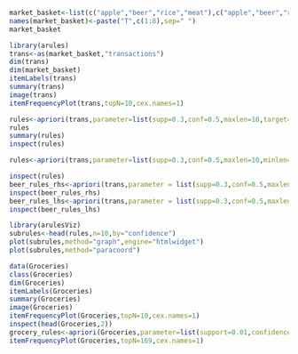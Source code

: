 

```r
market_basket<-list(c("apple","beer","rice","meat"),c("apple","beer","rice"),c("apple","beer"),c("apple","pear"),c("milk","beer","rice","meat"),c("milk","beer","rice"),c("milk","beer"),c("milk","pear"))
names(market_basket)<-paste("T",c(1:8),sep=" ")
market_basket
```


```r
library(arules)
trans<-as(market_basket,"transactions")
dim(trans)
dim(market_basket)
itemLabels(trans)
summary(trans)
image(trans)
itemFrequencyPlot(trans,topN=10,cex.names=1)
```


```r
rules<-apriori(trans,parameter=list(supp=0.3,conf=0.5,maxlen=10,target="rules"))
rules
summary(rules)
inspect(rules)
```


```r
rules<-apriori(trans,parameter=list(supp=0.3,conf=0.5,maxlen=10,minlen=2,target="rules"))
```


```r
inspect(rules)
beer_rules_rhs<-apriori(trans,parameter = list(supp=0.3,conf=0.5,maxlen=10,minlen=2),appearance=list(default="lhs",rhs="beer"))
inspect(beer_rules_rhs)
beer_rules_lhs<-apriori(trans,parameter = list(supp=0.3,conf=0.5,maxlen=10,minlen=2),appearance=list(default="rhs",lhs="beer"))
inspect(beer_rules_lhs)
```


```r
library(arulesViz)
subrules<-head(rules,n=10,by="confidence")
plot(subrules,method="graph",engine="htmlwidget")
plot(subrules,method="paracoord")
```


```r
data(Groceries)
class(Groceries)
dim(Groceries)
itemLabels(Groceries)
summary(Groceries)
image(Groceries)
itemFrequencyPlot(Groceries,topN=10,cex.names=1)
inspect(head(Groceries,2))
grocery_rules<-apriori(Groceries,parameter=list(support=0.01,confidence=0.5))
itemFrequencyPlot(Groceries,topN=169,cex.names=1)
```
